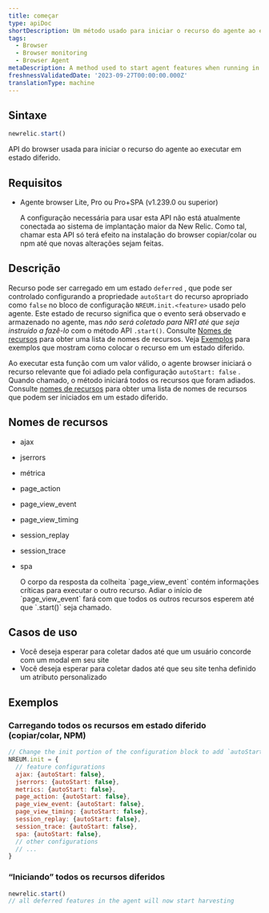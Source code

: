 ```yaml
---
title: começar
type: apiDoc
shortDescription: Um método usado para iniciar o recurso do agente ao executar em um estado diferido
tags:
  - Browser
  - Browser monitoring
  - Browser Agent
metaDescription: A method used to start agent features when running in a deferred state
freshnessValidatedDate: '2023-09-27T00:00:00.000Z'
translationType: machine
---
```


## Sintaxe

```js
newrelic.start()
```

API do browser usada para iniciar o recurso do agente ao executar em estado diferido.

## Requisitos

* Agente browser Lite, Pro ou Pro+SPA (v1.239.0 ou superior)

  <Callout variant="important">
    A configuração necessária para usar esta API não está atualmente conectada ao sistema de implantação maior da New Relic. Como tal, chamar esta API só terá efeito na instalação do browser copiar/colar ou npm até que novas alterações sejam feitas.
  </Callout>

## Descrição

Recurso pode ser carregado em um estado `deferred` , que pode ser controlado configurando a propriedade `autoStart` do recurso apropriado como `false` no bloco de configuração `NREUM.init.<feature>` usado pelo agente. Este estado de recurso significa que o evento será observado e armazenado no agente, mas _não será coletado para NR1 até que seja instruído a fazê-lo_ com o método API `.start()`. Consulte [Nomes de recursos](#feature-names) para obter uma lista de nomes de recursos. Veja [Exemplos](#examples) para exemplos que mostram como colocar o recurso em um estado diferido.

Ao executar esta função com um valor válido, o agente browser iniciará o recurso relevante que foi adiado pela configuração `autoStart: false` . Quando chamado, o método iniciará todos os recursos que foram adiados. Consulte [nomes de recursos](#feature-names) para obter uma lista de nomes de recursos que podem ser iniciados em um estado diferido.

## Nomes de recursos

* ajax

* jserrors

* métrica

* page_action

* page_view_event

* page_view_timing

* session_replay

* session_trace

* spa

  <Callout variant="important">
    O corpo da resposta da colheita `page_view_event` contém informações críticas para executar o outro recurso. Adiar o início de `page_view_event` fará com que todos os outros recursos esperem até que `.start()` seja chamado.
  </Callout>

## Casos de uso

* Você deseja esperar para coletar dados até que um usuário concorde com um modal em seu site
* Você deseja esperar para coletar dados até que seu site tenha definido um atributo personalizado

## Exemplos

### Carregando todos os recursos em estado diferido (copiar/colar, NPM)

```js
// Change the init portion of the configuration block to add `autoStart: false` to any features desired to load in a deferred state
NREUM.init = {
  // feature configurations
  ajax: {autoStart: false},
  jserrors: {autoStart: false},
  metrics: {autoStart: false},
  page_action: {autoStart: false},
  page_view_event: {autoStart: false},
  page_view_timing: {autoStart: false},
  session_replay: {autoStart: false},
  session_trace: {autoStart: false},
  spa: {autoStart: false},
  // other configurations
  // ...
}
```

### “Iniciando” todos os recursos diferidos

```js
newrelic.start()
// all deferred features in the agent will now start harvesting
```
